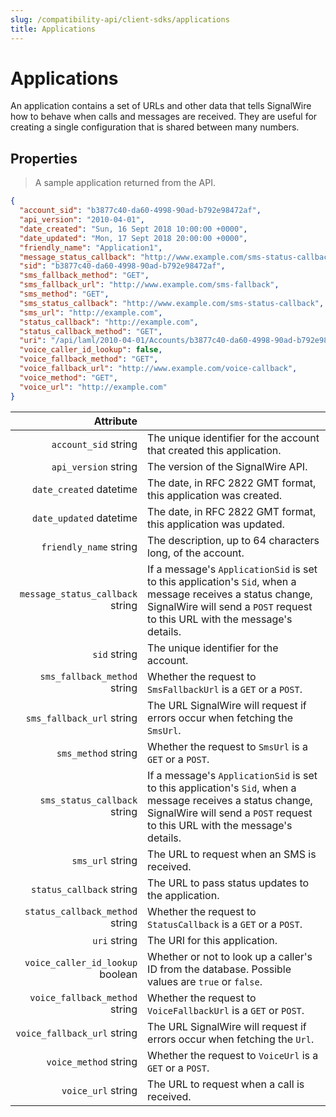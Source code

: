 ```yaml
---
slug: /compatibility-api/client-sdks/applications
title: Applications
---
```


# Applications

An application contains a set of URLs and other data that tells SignalWire how to behave when calls and messages are received. 
They are useful for creating a single configuration that is shared between many numbers.

## Properties

> A sample application returned from the API.

```json
{
  "account_sid": "b3877c40-da60-4998-90ad-b792e98472af",
  "api_version": "2010-04-01",
  "date_created": "Sun, 16 Sept 2018 10:00:00 +0000",
  "date_updated": "Mon, 17 Sept 2018 20:00:00 +0000",
  "friendly_name": "Application1",
  "message_status_callback": "http://www.example.com/sms-status-callback",
  "sid": "b3877c40-da60-4998-90ad-b792e98472af",
  "sms_fallback_method": "GET",
  "sms_fallback_url": "http://www.example.com/sms-fallback",
  "sms_method": "GET",
  "sms_status_callback": "http://www.example.com/sms-status-callback",
  "sms_url": "http://example.com",
  "status_callback": "http://example.com",
  "status_callback_method": "GET",
  "uri": "/api/laml/2010-04-01/Accounts/b3877c40-da60-4998-90ad-b792e98472af/Applications/b3877c40-da60-4998-90ad-b792e98472af.json",
  "voice_caller_id_lookup": false,
  "voice_fallback_method": "GET",
  "voice_fallback_url": "http://www.example.com/voice-callback",
  "voice_method": "GET",
  "voice_url": "http://example.com"
}
```

|                                                          Attribute |                                                                                                                                                                                            |
| -----------------------------------------------------------------: | ------------------------------------------------------------------------------------------------------------------------------------------------------------------------------------------ |
|             `account_sid` <span class="optional-arg">string</span> | The unique identifier for the account that created this application.                                                                                                                       |
|             `api_version` <span class="optional-arg">string</span> | The version of the SignalWire API.                                                                                                                                                         |
|          `date_created` <span class="optional-arg">datetime</span> | The date, in RFC 2822 GMT format, this application was created.                                                                                                                            |
|          `date_updated` <span class="optional-arg">datetime</span> | The date, in RFC 2822 GMT format, this application was updated.                                                                                                                            |
|           `friendly_name` <span class="optional-arg">string</span> | The description, up to 64 characters long, of the account.                                                                                                                                 |
| `message_status_callback` <span class="optional-arg">string</span> | If a message's `ApplicationSid` is set to this application's `Sid`, when a message receives a status change, SignalWire will send a `POST` request to this URL with the message's details. |
|                     `sid` <span class="optional-arg">string</span> | The unique identifier for the account.                                                                                                                                                     |
|     `sms_fallback_method` <span class="optional-arg">string</span> | Whether the request to `SmsFallbackUrl` is a `GET` or a `POST`.                                                                                                                            |
|        `sms_fallback_url` <span class="optional-arg">string</span> | The URL SignalWire will request if errors occur when fetching the `SmsUrl`.                                                                                                                |
|              `sms_method` <span class="optional-arg">string</span> | Whether the request to `SmsUrl` is a `GET` or a `POST`.                                                                                                                                    |
|     `sms_status_callback` <span class="optional-arg">string</span> | If a message's `ApplicationSid` is set to this application's `Sid`, when a message receives a status change, SignalWire will send a `POST` request to this URL with the message's details. |
|                 `sms_url` <span class="optional-arg">string</span> | The URL to request when an SMS is received.                                                                                                                                                |
|         `status_callback` <span class="optional-arg">string</span> | The URL to pass status updates to the application.                                                                                                                                         |
|  `status_callback_method` <span class="optional-arg">string</span> | Whether the request to `StatusCallback` is a `GET` or a `POST`.                                                                                                                            |
|                     `uri` <span class="optional-arg">string</span> | The URI for this application.                                                                                                                                                              |
| `voice_caller_id_lookup` <span class="optional-arg">boolean</span> | Whether or not to look up a caller's ID from the database. Possible values are `true` or `false`.                                                                                          |
|   `voice_fallback_method` <span class="optional-arg">string</span> | Whether the request to `VoiceFallbackUrl` is a `GET` or `POST`.                                                                                                                            |
|      `voice_fallback_url` <span class="optional-arg">string</span> | The URL SignalWire will request if errors occur when fetching the `Url`.                                                                                                                   |
|            `voice_method` <span class="optional-arg">string</span> | Whether the request to `VoiceUrl` is a `GET` or a `POST`.                                                                                                                                  |
|               `voice_url` <span class="optional-arg">string</span> | The URL to request when a call is received.                                                                                                                                                |

